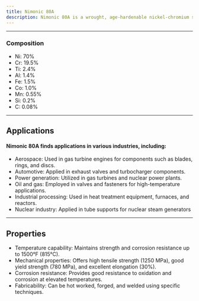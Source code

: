 ---
title: Nimonic 80A
description: Nimonic 80A is a wrought, age-hardenable nickel-chromium superalloy designed for high-temperature applications. Nimonic 80A's combination of high-temperature strength, corrosion resistance, and creep properties makes it valuable for applications requiring durability in extreme environments, particularly in aerospace and power generation industries.
---

---

### Composition

- Ni: 70%
- Cr: 19.5%
- Ti: 2.4%
- Al: 1.4%
- Fe: 1.5%
- Co: 1.0%
- Mn: 0.55%
- Si: 0.2%
- C: 0.08%

---

## Applications

#### Nimonic 80A finds applications in various industries, including:

- Aerospace: Used in gas turbine engines for components such as blades, rings, and discs.
- Automotive: Applied in exhaust valves and turbocharger components.
- Power generation: Utilized in gas turbines and nuclear power plants.
- Oil and gas: Employed in valves and fasteners for high-temperature applications.
- Industrial processing: Used in heat treatment equipment, furnaces, and reactors.
- Nuclear industry: Applied in tube supports for nuclear steam generators

---

## Properties

- Temperature capability: Maintains strength and corrosion resistance up to 1500°F (815°C).
- Mechanical properties: Offers high tensile strength (1250 MPa), good yield strength (780 MPa), and excellent elongation (30%).
- Corrosion resistance: Provides good resistance to oxidation and corrosion at elevated temperatures.
- Fabricability: Can be hot worked, forged, and welded using specific techniques.
